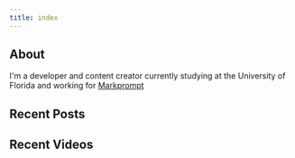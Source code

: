 ```yaml
---
title: index
---
```



## About

I'm a developer and content creator currently studying at the University of Florida and working for <a href="https://markprompt.com" target="_blank" rel="noopener noreferrer">Markprompt</a>

## Recent Posts

<RecentPosts />

## Recent Videos

<RecentVideos />
